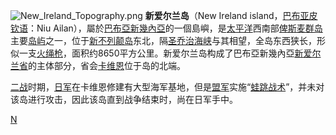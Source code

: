 {{Location map |Papua New Guinea |width=250 |caption=新愛爾蘭島在巴布亞新畿內亞的位置}}
[[File:New_Ireland_Topography.png|thumb]]
'''新爱尔兰岛'''（New Ireland island，[[巴布亚皮钦语|巴布亚皮钦语]]：Niu Ailan），屬於[[巴布亞新幾內亞|巴布亞新幾內亞]]的一個島嶼，是[[太平洋|太平洋]]西南部[[俾斯麦群岛|俾斯麦群岛]]主要[[岛屿|岛屿]]之一，位于[[新不列颠岛|新不列颠岛]]东北，隔[[圣乔治海峡|圣乔治海峡]]与其相望，全岛东西狭长，形似一支[[火绳枪|火绳枪]]，面积约8650平方公里。新爱尔兰岛构成了巴布亞新幾內亞[[新爱尔兰省|新爱尔兰省]]的主体部分，省会[[卡维恩|卡维恩]]位于岛的北端。

[[二战|二战]]时期，[[日军|日军]]在卡维恩修建有大型海军基地，但是[[盟军|盟军]]实施“[[蛙跳战术|蛙跳战术]]”，并未对该岛进行攻击，因此该岛直到战争结束时，尚在日军手中。

{{coord|3.33|S|152|E|display=title}}

[[Category:巴布亚新几内亚岛屿|N]]